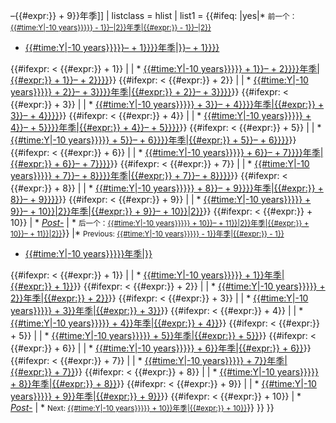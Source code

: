 <includeonly>{{Navbox
| navbar=plain
| title =[[{{{basin}}}{{{type}}}季|{{{Year|{{#time:Y|-10 years}}}}}–{{#expr:{{{Year|{{#time:Y|-10 years}}}}} + 9}}年{{{basin}}}{{{type}}}季]]
| listclass = hlist
| list1 = {{#ifeq: {{{shem}}}|yes|* <small>前一个：[[{{#expr:{{{Year|{{#time:Y|-10 years}}}}} - 1}}–{{Str right|{{Two digit|{{{Year|{{#time:Y|-10 years}}}}}}}|2}}年{{{basin}}}{{{type}}}季|{{#expr:{{{Year|{{#time:Y|-10 years}}}}} - 1}}–{{Str right|{{Two digit|{{{Year|{{#time:Y|-10 years}}}}}}}|2}}]]</small>
* [[{{{Year|{{#time:Y|-10 years}}}}}–{{Two digit|{{#expr:{{Str right|{{{Year|{{#time:Y|-10 years}}}}}|2}} + 1}}}}年{{{basin}}}{{{type}}}季|{{{Year|{{#time:Y|-10 years}}}}}–{{Two digit|{{#expr:{{Str right|{{{Year|{{#time:Y|-10 years}}}}}|2}} + 1}}}}]]
{{#ifexpr: {{CURRENTYEAR}} < {{#expr:{{{Year|{{#time:Y|-10 years}}}}} + 1}} | | * [[{{#expr:{{{Year|{{#time:Y|-10 years}}}}} + 1}}–{{Two digit|{{#expr:{{Str right|{{{Year|{{#time:Y|-10 years}}}}}|2}} + 2}}}}年{{{basin}}}{{{type}}}季|{{#expr:{{{Year|{{#time:Y|-10 years}}}}} + 1}}–{{Two digit|{{#expr:{{Str right|{{{Year|{{#time:Y|-10 years}}}}}|2}} + 2}}}}]]}} {{#ifexpr: {{CURRENTYEAR}} < {{#expr:{{{Year|{{#time:Y|-10 years}}}}} + 2}} | | * [[{{#expr:{{{Year|{{#time:Y|-10 years}}}}} + 2}}–{{Two digit|{{#expr:{{Str right|{{{Year|{{#time:Y|-10 years}}}}}|2}} + 3}}}}年{{{basin}}}{{{type}}}季|{{#expr:{{{Year|{{#time:Y|-10 years}}}}} + 2}}–{{Two digit|{{#expr:{{Str right|{{{Year|{{#time:Y|-10 years}}}}}|2}} + 3}}}}]]}} {{#ifexpr: {{CURRENTYEAR}} < {{#expr:{{{Year|{{#time:Y|-10 years}}}}} + 3}} | | * [[{{#expr:{{{Year|{{#time:Y|-10 years}}}}} + 3}}–{{Two digit|{{#expr:{{Str right|{{{Year|{{#time:Y|-10 years}}}}}|2}} + 4}}}}年{{{basin}}}{{{type}}}季|{{#expr:{{{Year|{{#time:Y|-10 years}}}}} + 3}}–{{Two digit|{{#expr:{{Str right|{{{Year|{{#time:Y|-10 years}}}}}|2}} + 4}}}}]]}} {{#ifexpr: {{CURRENTYEAR}} < {{#expr:{{{Year|{{#time:Y|-10 years}}}}} + 4}} | | * [[{{#expr:{{{Year|{{#time:Y|-10 years}}}}} + 4}}–{{Two digit|{{#expr:{{Str right|{{{Year|{{#time:Y|-10 years}}}}}|2}} + 5}}}}年{{{basin}}}{{{type}}}季|{{#expr:{{{Year|{{#time:Y|-10 years}}}}} + 4}}–{{Two digit|{{#expr:{{Str right|{{{Year|{{#time:Y|-10 years}}}}}|2}} + 5}}}}]]}} {{#ifexpr: {{CURRENTYEAR}} < {{#expr:{{{Year|{{#time:Y|-10 years}}}}} + 5}} | | * [[{{#expr:{{{Year|{{#time:Y|-10 years}}}}} + 5}}–{{Two digit|{{#expr:{{Str right|{{{Year|{{#time:Y|-10 years}}}}}|2}} + 6}}}}年{{{basin}}}{{{type}}}季|{{#expr:{{{Year|{{#time:Y|-10 years}}}}} + 5}}–{{Two digit|{{#expr:{{Str right|{{{Year|{{#time:Y|-10 years}}}}}|2}} + 6}}}}]]}} {{#ifexpr: {{CURRENTYEAR}} < {{#expr:{{{Year|{{#time:Y|-10 years}}}}} + 6}} | | * [[{{#expr:{{{Year|{{#time:Y|-10 years}}}}} + 6}}–{{Two digit|{{#expr:{{Str right|{{{Year|{{#time:Y|-10 years}}}}}|2}} + 7}}}}年{{{basin}}}{{{type}}}季|{{#expr:{{{Year|{{#time:Y|-10 years}}}}} + 6}}–{{Two digit|{{#expr:{{Str right|{{{Year|{{#time:Y|-10 years}}}}}|2}} + 7}}}}]]}} {{#ifexpr: {{CURRENTYEAR}} < {{#expr:{{{Year|{{#time:Y|-10 years}}}}} + 7}} | | * [[{{#expr:{{{Year|{{#time:Y|-10 years}}}}} + 7}}–{{Two digit|{{#expr:{{Str right|{{{Year|{{#time:Y|-10 years}}}}}|2}} + 8}}}}年{{{basin}}}{{{type}}}季|{{#expr:{{{Year|{{#time:Y|-10 years}}}}} + 7}}–{{Two digit|{{#expr:{{Str right|{{{Year|{{#time:Y|-10 years}}}}}|2}} + 8}}}}]]}} {{#ifexpr: {{CURRENTYEAR}} < {{#expr:{{{Year|{{#time:Y|-10 years}}}}} + 8}} | | * [[{{#expr:{{{Year|{{#time:Y|-10 years}}}}} + 8}}–{{Two digit|{{#expr:{{Str right|{{{Year|{{#time:Y|-10 years}}}}}|2}} + 9}}}}年{{{basin}}}{{{type}}}季|{{#expr:{{{Year|{{#time:Y|-10 years}}}}} + 8}}–{{Two digit|{{#expr:{{Str right|{{{Year|{{#time:Y|-10 years}}}}}|2}} + 9}}}}]]}} {{#ifexpr: {{CURRENTYEAR}} < {{#expr:{{{Year|{{#time:Y|-10 years}}}}} + 9}} | | * [[{{#expr:{{{Year|{{#time:Y|-10 years}}}}} + 9}}–{{Str rightmost|{{#expr:{{Str right|{{{Year|{{#time:Y|-10 years}}}}}|2}} + 10}}|2}}年{{{basin}}}{{{type}}}季|{{#expr:{{{Year|{{#time:Y|-10 years}}}}} + 9}}–{{Str rightmost|{{#expr:{{Str right|{{{Year|{{#time:Y|-10 years}}}}}|2}} + 10}}|2}}]]}} {{#ifexpr: {{CURRENTYEAR}} < {{#expr:{{{Year|{{#time:Y|-10 years}}}}} + 10}} | * ''[[Lists of tropical cyclone names|Post-{{CURRENTYEAR}}]]'' | * <small>后一个：[[{{#expr:{{{Year|{{#time:Y|-10 years}}}}} + 10}}–{{Str rightmost|{{#expr:{{Str right|{{{Year|{{#time:Y|-10 years}}}}}|2}} + 11}}|2}}年{{{basin}}}{{{type}}}季|{{#expr:{{{Year|{{#time:Y|-10 years}}}}} + 10}}–{{Str rightmost|{{#expr:{{Str right|{{{Year|{{#time:Y|-10 years}}}}}|2}} + 11}}|2}}]]</small>}}
|* <small>Previous: [[{{#expr:{{{Year|{{#time:Y|-10 years}}}}} - 1}}年{{{basin}}}{{{type}}}季|{{#expr:{{{Year|{{#time:Y|-10 years}}}}} - 1}}]]</small>
* [[{{{Year|{{#time:Y|-10 years}}}}}年{{{basin}}}{{{type}}}季|{{{Year|{{#time:Y|-10 years}}}}}]]
{{#ifexpr: {{CURRENTYEAR}} < {{#expr:{{{Year|{{#time:Y|-10 years}}}}} + 1}} | | * [[{{#expr:{{{Year|{{#time:Y|-10 years}}}}} + 1}}年{{{basin}}}{{{type}}}季|{{#expr:{{{Year|{{#time:Y|-10 years}}}}} + 1}}]]}} {{#ifexpr: {{CURRENTYEAR}} < {{#expr:{{{Year|{{#time:Y|-10 years}}}}} + 2}} | | * [[{{#expr:{{{Year|{{#time:Y|-10 years}}}}} + 2}}年{{{basin}}}{{{type}}}季|{{#expr:{{{Year|{{#time:Y|-10 years}}}}} + 2}}]]}} {{#ifexpr: {{CURRENTYEAR}} < {{#expr:{{{Year|{{#time:Y|-10 years}}}}} + 3}} | | * [[{{#expr:{{{Year|{{#time:Y|-10 years}}}}} + 3}}年{{{basin}}}{{{type}}}季|{{#expr:{{{Year|{{#time:Y|-10 years}}}}} + 3}}]]}} {{#ifexpr: {{CURRENTYEAR}} < {{#expr:{{{Year|{{#time:Y|-10 years}}}}} + 4}} | | * [[{{#expr:{{{Year|{{#time:Y|-10 years}}}}} + 4}}年{{{basin}}}{{{type}}}季|{{#expr:{{{Year|{{#time:Y|-10 years}}}}} + 4}}]]}} {{#ifexpr: {{CURRENTYEAR}} < {{#expr:{{{Year|{{#time:Y|-10 years}}}}} + 5}} | | * [[{{#expr:{{{Year|{{#time:Y|-10 years}}}}} + 5}}年{{{basin}}}{{{type}}}季|{{#expr:{{{Year|{{#time:Y|-10 years}}}}} + 5}}]]}} {{#ifexpr: {{CURRENTYEAR}} < {{#expr:{{{Year|{{#time:Y|-10 years}}}}} + 6}} | | * [[{{#expr:{{{Year|{{#time:Y|-10 years}}}}} + 6}}年{{{basin}}}{{{type}}}季|{{#expr:{{{Year|{{#time:Y|-10 years}}}}} + 6}}]]}} {{#ifexpr: {{CURRENTYEAR}} < {{#expr:{{{Year|{{#time:Y|-10 years}}}}} + 7}} | | * [[{{#expr:{{{Year|{{#time:Y|-10 years}}}}} + 7}}年{{{basin}}}{{{type}}}季|{{#expr:{{{Year|{{#time:Y|-10 years}}}}} + 7}}]]}} {{#ifexpr: {{CURRENTYEAR}} < {{#expr:{{{Year|{{#time:Y|-10 years}}}}} + 8}} | | * [[{{#expr:{{{Year|{{#time:Y|-10 years}}}}} + 8}}年{{{basin}}}{{{type}}}季|{{#expr:{{{Year|{{#time:Y|-10 years}}}}} + 8}}]]}} {{#ifexpr: {{CURRENTYEAR}} < {{#expr:{{{Year|{{#time:Y|-10 years}}}}} + 9}} | | * [[{{#expr:{{{Year|{{#time:Y|-10 years}}}}} + 9}}年{{{basin}}}{{{type}}}季|{{#expr:{{{Year|{{#time:Y|-10 years}}}}} + 9}}]]}}
{{#ifexpr: {{CURRENTYEAR}} < {{#expr:{{{Year|{{#time:Y|-10 years}}}}} + 10}} | * ''[[Lists of tropical cyclone names|Post-{{CURRENTYEAR}}]]'' | * <small>Next: [[{{#expr:{{{Year|{{#time:Y|-10 years}}}}} + 10}}年{{{basin}}}{{{type}}}季|{{#expr:{{{Year|{{#time:Y|-10 years}}}}} + 10}}]]</small>}}
}}
}}</includeonly>